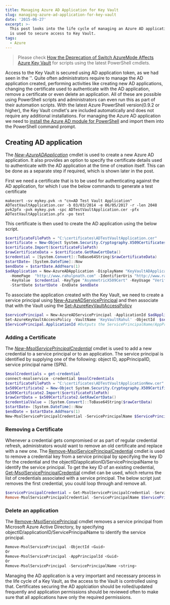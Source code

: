 ```yaml
---
title: Managing Azure AD Application for Key Vault
slug: managing-azure-ad-application-for-key-vault
date: '2015-06-27'
excerpt: >-
  This post looks into the life cycle of managing an Azure AD application that
  is used to secure access to Key Vault.
tags:
  - Azure
---
```

> Please check [How the Deprecation of Switch AzureMode Affects Azure Key Vault](/blog/how-the-deprecation-of-switch-azuremode-affects-azure-key-vault/) for scripts using the latest PowerShell cmdlets.

Access to the Key Vault is secured using AD application token, as we had seen in the '<BlogLink
  href="/blog/authenticating-a-client-application-with-azure-key-vault"
  title="Authenticating a Client Application with Azure Key Vault"
  description="This post describes the different methods by which a client application can access Azure Key Vault and use the keys for performing cryptographic activities."
  authorImage="/images/logo-512x512-24.png"
  authorName="Rahul Nath"
  authorTitle="Rahul Pulikkot Nath"
  featureImage="/images/default_ad_settings.PNG"
/>'. Quite often administrators require to manage the AD application created, performing activities like creating new AD applications, changing the certificate used to authenticate with the AD application, remove a certificate or even delete an application. All of these are possible using PowerShell scripts and administrators can even run this as part of their automation scripts. With the latest Azure PowerShell version(0.9.2 or higher), the Key Vault cmdlet's are included automatically and does not require any additional installations. For managing the Azure AD application we need to [install the Azure AD module for PowerShell](https://msdn.microsoft.com/en-us/library/azure/jj151815.aspx#bkmk_installmodule) and import them into the PowerShell command prompt.

## Creating AD application

The _[New-AzureADApplication](https://msdn.microsoft.com/en-us/library/dn986794.aspx)_ cmdlet is used to create a new Azure AD application. It also provides an option to specify the certificate details used to authenticate with the AD application at the time of creation itself. This can be done as a separate step if required, which is shown later in the post.

First we need a certificate that is to be used for authenticating against the AD application, for which I use the below commands to generate a test certificate

```text
makecert -sv mykey.pvk -n "cn=AD Test Vault Application" ADTestVaultApplication.cer -b 03/03/2014 -e 06/05/2017 -r -len 2048
pvk2pfx -pvk mykey.pvk -spc ADTestVaultApplication.cer -pfx ADTestVaultApplication.pfx -po test

```

This certificate is then used to create the AD application using the below script.

```powershell
$certificateFilePath = "C:\certificates\ADTestVaultApplication.cer"
$certificate = New-Object System.Security.Cryptography.X509Certificates.X509Certificate2
$certificate.Import($certificateFilePath)
$rawCertificateData = $certificate.GetRawCertData()
$credential = [System.Convert]::ToBase64String($rawCertificateData)
$startDate= [System.DateTime]::Now
$endDate = $startDate.AddYears(1)
$adApplication = New-AzureADApplication -DisplayName "KeyVaultADApplication"
  -HomePage  "http://www.rahulpnath.com" -IdentifierUris "http://www.rahulpnath.com"
  -KeyValue  $credential -KeyType "AsymmetricX509Cert" -KeyUsage "Verify"
  -StartDate $startDate -EndDate $endDate

```

To associate the application created with the Key Vault, we need to create a service principal using [New-AzureADServicePrincipal](https://msdn.microsoft.com/en-us/library/dn986799.aspx) and then associate that with the Vault using the [Set-AzureKeyVaultAccessPolicy](https://msdn.microsoft.com/en-us/library/azure/dn903607.aspx)

```powershell
$servicePrincipal = New-AzureADServicePrincipal -ApplicationId $adApplication.ApplicationId
Set-AzureKeyVaultAccessPolicy -VaultName 'KeyVaultRahul' -ObjectId  $servicePrincipal.Id -PermissionsToKeys all -PermissionsToSecrets all
$ServicePrincipal.ApplicationId #Outputs the ServicePrincipalName/AppPrincipalId

```

### Adding a Certificate

The _[New-MsolServicePrincipalCredential](https://msdn.microsoft.com/en-us/library/azure/dn194106.aspx)_ cmdlet is used to add a new credential to a service principal or to an application. The service principal is identified by supplying one of the following: object ID, appPrincipalID, service principal name (SPN).

```powershell
$msolCredentials = get-credential
connect-msolservice -credential $msolCredentials
$certificateFilePath = "C:\certificates\ADTestVaultApplicationNew.cer"
$x509Certificate2 = New-Object System.Security.Cryptography.X509Certificates.X509Certificate2
$x509Certificate2.Import($certificateFilePath)
$rawCertData = $x509Certificate2.GetRawCertData()
$credentialValue = [System.Convert]::ToBase64String($rawCertData)
$startDate= [System.DateTime]::Now
$endDate = $startDate.AddYears(1)
New-MsolServicePrincipalCredential -ServicePrincipalName $ServicePrincipal.ApplicationId -Type Asymmetric -Value $credentialValue -StartDate $startDate -EndDate   $endDate

```

### Removing a Certificate

Whenever a credential gets compromised or as part of regular credential refresh, administrators would want to remove an old certificate and replace with a new one. The [Remove-MsolServicePrincipalCredential](https://msdn.microsoft.com/en-us/library/azure/dn194125.aspx) cmdlet is used to remove a credential key from a service principal by specifying the key ID for the credential and the objectID/applicationID/ServicePrincipalName to identify the service principal. To get the key ID of an existing credential, [Get-MsolServicePrincipalCredential](https://msdn.microsoft.com/en-us/library/azure/dn194091.aspx) cmdlet can be used, which returns the list of credentials associated with a service principal. The below script just removes the first credential, you could loop through and remove all.

```powershell
$servicePrincipalCredential = Get-MsolServicePrincipalCredential -ServicePrincipalName $ServicePrincipal.ApplicationId -ReturnKeyValues 0
Remove-MsolServicePrincipalCredential -ServicePrincipalName $ServicePrincipal.ApplicationId -KeyIds $servicePrincipalCredential[0].KeyId

```

### Delete an application

The [Remove-MsolServicePrincipal](https://msdn.microsoft.com/en-us/library/azure/dn194113.aspx) cmdlet removes a service principal from Microsoft Azure Active Directory, by specifying objectID/applicationID/ServicePrincipalName to identify the service principal.

```powershell
Remove-MsolServicePrincipal -ObjectId <Guid>
Or
Remove-MsolServicePrincipal -AppPrincipalId <Guid>
Or
Remove-MsolServicePrincipal -ServicePrincipalName <string>

```

Managing the AD application is a very important and necessary process in the life cycle of a Key Vault, as the access to the Vault is controlled using that. Certificates securing the AD applciation should be rolled/updated frequently and application permissions should be reviewed often to make sure that all applications have only the required permissions.
